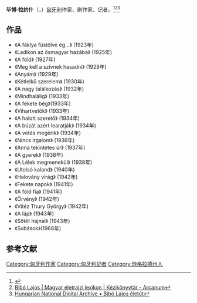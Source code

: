 {{Eastern name order|匈牙利語|匈牙利人名}}

'''毕博·拉约什'''（{{lang-hu|Bibó Lajos}}，{{bd|1890年|12月20日|1972年|10月27日|catIdx=B}}）[[匈牙利|匈牙利]]作家、剧作家、记者。<ref>{{Cite web |url=https://www.nevpont.hu/palyakep/bibo-lajos-0663a |title=Bibó Lajos - Névpont 2020 |access-date=2020-12-23 |archive-date=2021-01-26 |archive-url=https://web.archive.org/web/20210126095239/https://nevpont.hu/palyakep/bibo-lajos-0663a |dead-url=no }}</ref><ref>[https://www.arcanum.hu/hu/online-kiadvanyok/Lexikonok-magyar-eletrajzi-lexikon-7428D/b-74700/bibo-lajos-74BD7/ Bibó Lajos | Magyar életrajzi lexikon | Kézikönyvtár - Arcanum]</ref><ref>[https://en.mandadb.hu/tetel/737938/Bibo_Lajos_eletut Hungarian National Digital Archive • Bibó Lajos életút]</ref>

==作品==
*《A fáklya füstölve ég…》 (1923年)
*《Ladikon az ősmagyar hazába》 (1925年)
*《A föld》 (1927年)
*《Meg kell a szívnek hasadni》 (1929年)
*《Anyám》 (1929年)
*《Kétlelkű szerelem》 (1930年)
*《A nagy találkozás》 (1932年)
*《Mindhalálig》 (1933年)
*《A fekete bég》(1933年)
*《Vihartvetők》 (1933年)
*《A halott szerető》 (1934年)
*《A búzát azért learatják》 (1934年)
*《A vetés megérik》 (1934年)
*《Nincs irgalom》 (1936年)
*《Anna tekintetes úr》 (1937年)
*《A gyerek》 (1938年)
*《A Lélek megmenekül》 (1938年)
*《Utolsó kaland》 (1940年)
*《Halovány virág》 (1942年)
*《Fekete napok》 (1941年)
*《A föld fia》 (1941年)
*《Örvény》 (1942年)
*《Vitéz Thury György》 (1942年)
*《A láp》 (1943年)
*《Sötét hajnal》 (1943年)
*《Subások》(1968年)

== 参考文献 ==
{{Reflist}}

[[Category:匈牙利作家|Category:匈牙利作家]]
[[Category:匈牙利記者|Category:匈牙利記者]]
[[Category:琼格拉德州人|Category:琼格拉德州人]]
